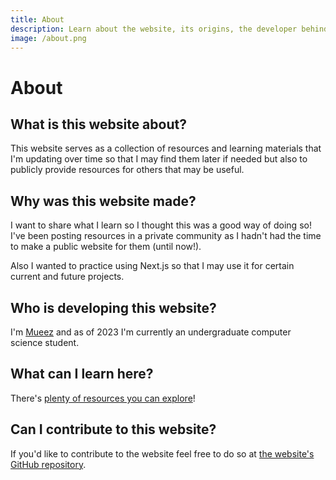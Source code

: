 ```yaml
---
title: About
description: Learn about the website, its origins, the developer behind the screen, and more!
image: /about.png
---
```


# About

## What is this website about?

This website serves as a collection of resources and learning materials that I'm updating over time so that I may find them later if needed but also to publicly provide resources for others that may be useful.

## Why was this website made?

I want to share what I learn so I thought this was a good way of doing so! I've been posting resources in a private community as I hadn't had the time to make a public website for them (until now!).

Also I wanted to practice using Next.js so that I may use it for certain current and future projects.

## Who is developing this website?

I'm [Mueez](https://mueezkhan.com) and as of 2023 I'm currently an undergraduate computer science student.

## What can I learn here?

There's [plenty of resources you can explore](/resources)!

## Can I contribute to this website?

If you'd like to contribute to the website feel free to do so at [the website's GitHub repository](https://github.com/rzmk/learn.mueezkhan.com).
